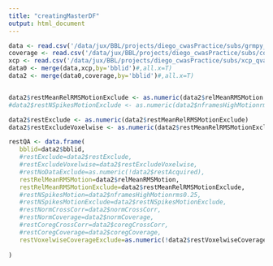 ```yaml
---
title: "creatingMasterDF"
output: html_document
---
```



```r

data <- read.csv('/data/jux/BBL/projects/diego_cwasPractice/subs/grmpy_vars.csv')
coverage <- read.csv('/data/jux/BBL/projects/diego_cwasPractice/subs/coverageQAbyID_2.csv')
xcp <- read.csv('/data/jux/BBL/projects/diego_cwasPractice/subs/xcp_qvars_2.csv')
data0 <- merge(data,xcp,by='bblid')#,all.x=T)
data2 <- merge(data0,coverage,by='bblid')#,all.x=T)



```


```r

data2$restMeanRelRMSMotionExclude <- as.numeric(data2$relMeanRMSMotion > 0.2)
#data2$restNSpikesMotionExclude <- as.numeric(data2$nframesHighMotionrms0.25 > 20)

data2$restExclude <- as.numeric(data2$restMeanRelRMSMotionExclude)
data2$restExcludeVoxelwise <- as.numeric(data2$restMeanRelRMSMotionExclude  | !data2$restVoxelwiseCoverageInclude)

```



```r

restQA <- data.frame(
   bblid=data2$bblid,
   #restExclude=data2$restExclude,
   #restExcludeVoxelwise=data2$restExcludeVoxelwise,
   #restNoDataExclude=as.numeric(!data2$restAcquired),
   restRelMeanRMSMotion=data2$relMeanRMSMotion,
   restRelMeanRMSMotionExclude=data2$restMeanRelRMSMotionExclude,
   #restNSpikesMotion=data2$nframesHighMotionrms0.25,
   #restNSpikesMotionExclude=data2$restNSpikesMotionExclude,
   #restNormCrossCorr=data2$normCrossCorr,
   #restNormCoverage=data2$normCoverage,
   #restCoregCrossCorr=data2$coregCrossCorr,
   #restCoregCoverage=data2$coregCoverage,
   restVoxelwiseCoverageExclude=as.numeric(!data2$restVoxelwiseCoverageInclude)
   
)

```


